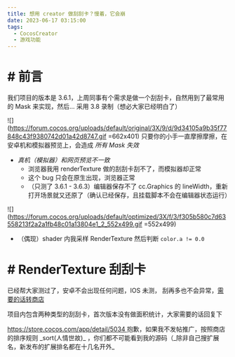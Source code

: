 ```yaml
---
title: 想用 creator 做刮刮卡？慢着，它会崩
date: 2023-06-17 03:15:00
tags:
  - CocosCreator
  - 游戏功能
---
```


# # 前言

我们项目的版本是 3.6.1，上周同事有个需求是做一个刮刮卡，自然用到了最常用的 Mask 来实现，然后…
采用 3.8 录制（想必大家已经明白了）

![](https://forum.cocos.org/uploads/default/original/3X/9/d/9d34105a9b35f77848c43f9380742d01a42d8747.gif =662x401)
只要你的小手一直摩擦摩擦，在安卓机和模拟器预览上，会造成 _所有 Mask 失效_

- _真机（模拟器）和网页预览不一致_
  - 浏览器我用 renderTexture 做的刮刮卡刮不了，而模拟器却正常
  - 这个 bug 只会在原生出现，浏览器正常
  - （只测了 3.6.1 - 3.6.3）编辑器保存不了 cc.Graphics 的 lineWidth，重新打开场景就又还原了（确认已经保存，且挂载脚本不会在编辑器状态运行）

![](https://forum.cocos.org/uploads/default/optimized/3X/f/3/f305b580c7d63558213f2a2a1fb48c01a13804e1_2_552x499.gif =552x499)

- （偶现）shader 内我采样 RenderTexture 然后判断 `color.a != 0.0`

# # RenderTexture 刮刮卡

已经帮大家测过了，安卓不会出现任何问题，IOS 未测， 刮再多也不会异常，[需要的话转商店](https://store.cocos.com/app/detail/5034)

项目内包含两种类型的刮刮卡，首次版本没有做面积统计，大家需要的话回复下

<a href="https://store.cocos.com/app/detail/5034" class="onebox" target="_blank">
  https://store.cocos.com/app/detail/5034
</a>
抱歉，如果我不发帖推广，按照商店的排序规则 _sort(人情世故)_
，你们都不可能看到我的源码（_除非自己搜扩展名，新发布的扩展排名都在十几名开外_
